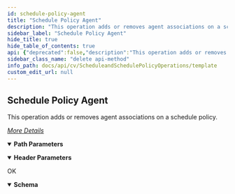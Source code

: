 ```yaml
---
id: schedule-policy-agent
title: "Schedule Policy Agent"
description: "This operation adds or removes agent associations on a schedule policy."
sidebar_label: "Schedule Policy Agent"
hide_title: true
hide_table_of_contents: true
api: {"deprecated":false,"description":"This operation adds or removes agent associations on a schedule policy.\n\n[_More Details_](http://documentation.commvault.com/commvault/v11/article?p=features/rest_api/operations/delete_schedule_policy_agent.htm)\n","operationId":"Schedule Policy Agent","parameters":[{"description":"","in":"header","name":"Authtoken","required":true,"schema":{"example":"{{TOKEN}}","type":"string"}},{"description":"","in":"path","name":"taskId","required":true,"schema":{"type":"string"}}],"tags":["Schedule and Schedule Policy Operations"],"responses":{"200":{"description":"OK","content":{"application/json":{"schema":{"type":"object","properties":{"errorMessage":{"type":"string"},"errorCode":{"type":"integer"}},"x-examples":{"Example 1":{"errorMessage":"","errorCode":0}}},"examples":{"Schedule Policy Agent":{"value":{"errorMessage":"","errorCode":0}}}}}}},"method":"delete","path":"/Task/{taskId}/Agent","servers":[{"url":"http://{hostname}/webconsole/api","variables":{"hostname":{"default":"localhost","description":"Webconsole"}}}],"info":{"title":"Template","contact":{},"version":"1.0","description":"Template"},"postman":{"name":"Schedule Policy Agent","description":{"content":"This operation adds or removes agent associations on a schedule policy.\n\n[_More Details_](http://documentation.commvault.com/commvault/v11/article?p=features/rest_api/operations/delete_schedule_policy_agent.htm)\n","type":"text/plain"},"url":{"path":["Task",":taskId","Agent"],"host":["{{baseUrl}}"],"query":[],"variable":[{"disabled":false,"description":{"content":"(Required) ","type":"text/plain"},"type":"any","value":"","key":"taskId"}]},"header":[{"disabled":false,"description":{"content":"(Required) ","type":"text/plain"},"key":"Authtoken","value":""},{"key":"Accept","value":"application/json"}],"method":"DELETE"}}
sidebar_class_name: "delete api-method"
info_path: docs/api/cv/ScheduleandSchedulePolicyOperations/template
custom_edit_url: null
---
```



## Schedule Policy Agent



This operation adds or removes agent associations on a schedule policy.

[_More Details_](http://documentation.commvault.com/commvault/v11/article?p=features/rest_api/operations/delete_schedule_policy_agent.htm)


<details style={{"marginBottom":"1rem"}} data-collapsed={false} open={true}><summary style={{}}><strong>Path Parameters</strong></summary><div><ul><ParamsItem className={"paramsItem"} param={{"description":"","in":"path","name":"taskId","required":true,"schema":{"type":"string"}}}></ParamsItem></ul></div></details><details style={{"marginBottom":"1rem"}} data-collapsed={false} open={true}><summary style={{}}><strong>Header Parameters</strong></summary><div><ul><ParamsItem className={"paramsItem"} param={{"description":"","in":"header","name":"Authtoken","required":true,"schema":{"example":"{{TOKEN}}","type":"string"}}}></ParamsItem></ul></div></details><div><ApiTabs><TabItem label={"200"} value={"200"}><div>

OK

</div><div><MimeTabs schemaType={"response"}><TabItem label={"application/json"} value={"application/json"}><SchemaTabs><TabItem label={"Schema"} value={"Schema"}><details style={{}} data-collapsed={false} open={true}><summary style={{"textAlign":"left"}}><strong>Schema</strong></summary><div style={{"textAlign":"left","marginLeft":"1rem"}}></div><ul style={{"marginLeft":"1rem"}}><SchemaItem collapsible={false} name={"errorMessage"} required={false} deprecated={undefined} schemaDescription={undefined} schemaName={"string"} qualifierMessage={undefined} defaultValue={undefined}></SchemaItem><SchemaItem collapsible={false} name={"errorCode"} required={false} deprecated={undefined} schemaDescription={undefined} schemaName={"integer"} qualifierMessage={undefined} defaultValue={undefined}></SchemaItem></ul></details></TabItem><TabItem label={"Example (from schema)"} value={"Example (from schema)"}><ResponseSamples responseExample={"{\n  \"errorMessage\": \"string\",\n  \"errorCode\": 0\n}"} language={"json"}></ResponseSamples></TabItem><TabItem label={" Schedule  Policy  Agent"} value={" Schedule  Policy  Agent"}><ResponseSamples responseExample={"{\n  \"errorMessage\": \"\",\n  \"errorCode\": 0\n}"} language={"json"}></ResponseSamples></TabItem></SchemaTabs></TabItem></MimeTabs></div></TabItem></ApiTabs></div>
      